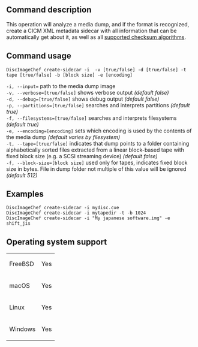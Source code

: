 ==Command description==
This operation will analyze a media dump, and if the format is recognized, create a CICM XML metadata sidecar with all information that can be automatically get about it, as well as all [[Supported-checksums|supported checksum algorithms]].

==Command usage==
<code>DiscImageChef create-sidecar -i <dump> -v [true/false] -d [true/false] -t tape [true/false] -b [block size] -e [encoding]</code>

<code>-i, --input=<dump></code> path to the media dump image<br />
<code>-v, --verbose=[true/false]</code> shows verbose output ''(default false)''<br />
<code>-d, --debug=[true/false]</code> shows debug output ''(default false)''<br />
<code>-p, --partitions=[true/false]</code> searches and interprets partitions ''(default true)''<br />
<code>-f, --filesystems=[true/false]</code> searches and interprets filesystems ''(default true)''<br />
<code>-e, --encoding=[encoding]</code> sets which encoding is used by the contents of the media dump ''(default varies by filesystem)''<br />
<code>-t, --tape=[true/false]</code> indicates that dump points to a folder containing alphabetically sorted files extracted from a linear block-based tape with fixed block size (e.g. a SCSI streaming device) ''(default false)''<br />
<code>-f, --block-size=[block size]</code> used only for tapes, indicates fixed block size in bytes. File in dump folder not multiple of this value will be ignored ''(default 512)''<br />

==Examples==
<code>DiscImageChef create-sidecar -i mydisc.cue</code><br />
<code>DiscImageChef create-sidecar -i mytapedir -t -b 1024</code><br />
<code>DiscImageChef create-sidecar -i "My japanese software.img" -e shift_jis</code><br />

==Operating system support==
{|
| FreeBSD
| Yes
|-
| macOS
| Yes
|-
| Linux
| Yes
|-
| Windows
| Yes
|}